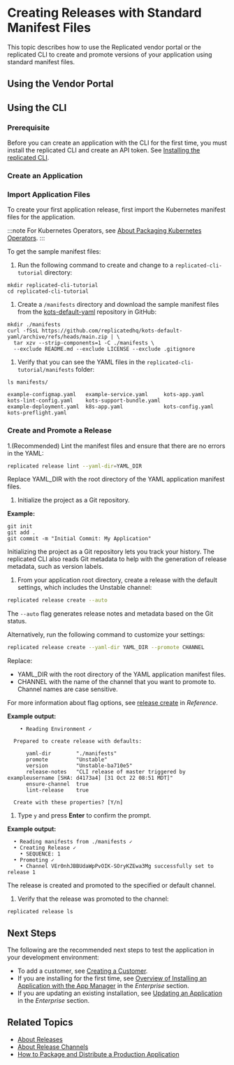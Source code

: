 
# Creating Releases with Standard Manifest Files

This topic describes how to use the Replicated vendor portal or the replicated CLI to create and promote versions of your application using standard manifest files.

## Using the Vendor Portal

<CreateReleaseUi/>

## Using the CLI

### Prerequisite

Before you can create an application with the CLI for the first time, you must install the replicated CLI and create an API token. See [Installing the replicated CLI](/reference/replicated-cli-installing).

### Create an Application

<CreateNewAppCli/>

### Import Application Files

To create your first application release, first import the Kubernetes manifest files for the application.

:::note
For Kubernetes Operators, see [About Packaging Kubernetes Operators](operator-packaging-about).
:::

To get the sample manifest files:

1. Run the following command to create and change to a `replicated-cli-tutorial` directory:

  ```
  mkdir replicated-cli-tutorial
  cd replicated-cli-tutorial
  ```

1. Create a `/manifests` directory and download the sample manifest files from the [kots-default-yaml](https://github.com/replicatedhq/kots-default-yaml) repository in GitHub:

  ```
  mkdir ./manifests
  curl -fSsL https://github.com/replicatedhq/kots-default-yaml/archive/refs/heads/main.zip | \
    tar xzv --strip-components=1 -C ./manifests \
    --exclude README.md --exclude LICENSE --exclude .gitignore
  ```

1. Verify that you can see the YAML files in the `replicated-cli-tutorial/manifests` folder:

  ```
  ls manifests/
  ```
  ```
  example-configmap.yaml   example-service.yaml     kots-app.yaml            kots-lint-config.yaml    kots-support-bundle.yaml
  example-deployment.yaml  k8s-app.yaml             kots-config.yaml         kots-preflight.yaml
  ```

### Create and Promote a Release

1.(Recommended) Lint the manifest files and ensure that there are no errors in the YAML:

  ```bash
  replicated release lint --yaml-dir=YAML_DIR
  ```

  Replace YAML_DIR with the root directory of the YAML application manifest files.

1. Initialize the project as a Git repository.

  **Example:**

  ```
  git init
  git add .
  git commit -m "Initial Commit: My Application"
  ```
  
  Initializing the project as a Git repository lets you track your history. The replicated CLI also reads Git metadata to help with the generation of release metadata, such as version labels.

1. From your application root directory, create a release with the default settings, which includes the Unstable channel:

  ```bash
  replicated release create --auto
  ```

  The `--auto` flag generates release notes and metadata based on the Git status. 
  
  Alternatively, run the following command to customize your settings:

  ```bash
  replicated release create --yaml-dir YAML_DIR --promote CHANNEL
  ```

  Replace:

  - YAML_DIR with the root directory of the YAML application manifest files.
  - CHANNEL with the name of the channel that you want to promote to. Channel names are case sensitive.
  
  For more information about flag options, see [release create](/reference/replicated-cli-release-create) in _Reference_.

  **Example output:**

  ```
      • Reading Environment ✓

    Prepared to create release with defaults:

        yaml-dir        "./manifests"
        promote         "Unstable"
        version         "Unstable-ba710e5"
        release-notes   "CLI release of master triggered by exampleusername [SHA: d4173a4] [31 Oct 22 08:51 MDT]"
        ensure-channel  true
        lint-release    true

    Create with these properties? [Y/n]
  ```

1. Type `y` and press **Enter** to confirm the prompt.

  **Example output:**

  ```text
    • Reading manifests from ./manifests ✓
    • Creating Release ✓
      • SEQUENCE: 1
    • Promoting ✓
      • Channel VEr0nhJBBUdaWpPvOIK-SOryKZEwa3Mg successfully set to release 1
  ```
  The release is created and promoted to the specified or default channel.

1. Verify that the release was promoted to the channel:

  ```
  replicated release ls
  ```
  
## Next Steps

The following are the recommended next steps to test the application in your development environment:

- To add a customer, see [Creating a Customer](creating-a-customer).
- If you are installing for the first time, see [Overview of Installing an Application with the App Manager](/enterprise/installing-overview) in the _Enterprise_ section. 
- If you are updating an existing installation, see [Updating an Application](../enterprise/updating-apps) in the _Enterprise_ section.

## Related Topics

* [About Releases](releases-about)
* [About Release Channels](releases-about-channels)
* [How to Package and Distribute a Production Application](distributing-workflow)
